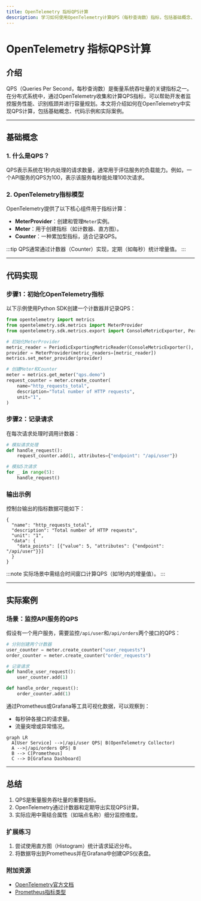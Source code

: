 ```yaml
---
title: OpenTelemetry 指标QPS计算
description: 学习如何使用OpenTelemetry计算QPS（每秒查询数）指标，包括基础概念、代码实现和实际应用场景。
---
```


# OpenTelemetry 指标QPS计算

## 介绍
QPS（Queries Per Second，每秒查询数）是衡量系统吞吐量的关键指标之一。在分布式系统中，通过OpenTelemetry收集和计算QPS指标，可以帮助开发者监控服务性能、识别瓶颈并进行容量规划。本文将介绍如何在OpenTelemetry中实现QPS计算，包括基础概念、代码示例和实际案例。

---

## 基础概念
### 1. 什么是QPS？
QPS表示系统在1秒内处理的请求数量，通常用于评估服务的负载能力。例如，一个API服务的QPS为100，表示该服务每秒能处理100次请求。

### 2. OpenTelemetry指标模型
OpenTelemetry提供了以下核心组件用于指标计算：
- **MeterProvider**：创建和管理`Meter`实例。
- **Meter**：用于创建指标（如计数器、直方图）。
- **Counter**：一种累加型指标，适合记录QPS。

:::tip
QPS通常通过计数器（Counter）实现，定期（如每秒）统计增量值。
:::

---

## 代码实现
### 步骤1：初始化OpenTelemetry指标
以下示例使用Python SDK创建一个计数器并记录QPS：

```python
from opentelemetry import metrics
from opentelemetry.sdk.metrics import MeterProvider
from opentelemetry.sdk.metrics.export import ConsoleMetricExporter, PeriodicExportingMetricReader

# 初始化MeterProvider
metric_reader = PeriodicExportingMetricReader(ConsoleMetricExporter(), export_interval_millis=1000)
provider = MeterProvider(metric_readers=[metric_reader])
metrics.set_meter_provider(provider)

# 创建Meter和Counter
meter = metrics.get_meter("qps.demo")
request_counter = meter.create_counter(
    name="http_requests_total",
    description="Total number of HTTP requests",
    unit="1",
)
```

### 步骤2：记录请求
在每次请求处理时调用计数器：

```python
# 模拟请求处理
def handle_request():
    request_counter.add(1, attributes={"endpoint": "/api/user"})

# 模拟5次请求
for _ in range(5):
    handle_request()
```

### 输出示例
控制台输出的指标数据可能如下：
```
{
  "name": "http_requests_total",
  "description": "Total number of HTTP requests",
  "unit": "1",
  "data": {
    "data_points": [{"value": 5, "attributes": {"endpoint": "/api/user"}}]
  }
}
```

:::note
实际场景中需结合时间窗口计算QPS（如1秒内的增量值）。
:::

---

## 实际案例
### 场景：监控API服务的QPS
假设有一个用户服务，需要监控`/api/user`和`/api/orders`两个接口的QPS：

```python
# 分别创建两个计数器
user_counter = meter.create_counter("user_requests")
order_counter = meter.create_counter("order_requests")

# 记录请求
def handle_user_request():
    user_counter.add(1)

def handle_order_request():
    order_counter.add(1)
```

通过Prometheus或Grafana等工具可视化数据，可以观察到：
- 每秒钟各接口的请求量。
- 流量突增或异常情况。

```mermaid
graph LR
  A[User Service] -->|/api/user QPS| B(OpenTelemetry Collector)
  A -->|/api/orders QPS| B
  B --> C[Prometheus]
  C --> D[Grafana Dashboard]
```

---

## 总结
1. QPS是衡量服务吞吐量的重要指标。
2. OpenTelemetry通过计数器和定期导出实现QPS计算。
3. 实际应用中需结合属性（如端点名称）细分监控维度。

### 扩展练习
1. 尝试使用直方图（Histogram）统计请求延迟分布。
2. 将数据导出到Prometheus并在Grafana中创建QPS仪表盘。

### 附加资源
- [OpenTelemetry官方文档](https://opentelemetry.io/docs/)
- [Prometheus指标类型](https://prometheus.io/docs/concepts/metric_types/)